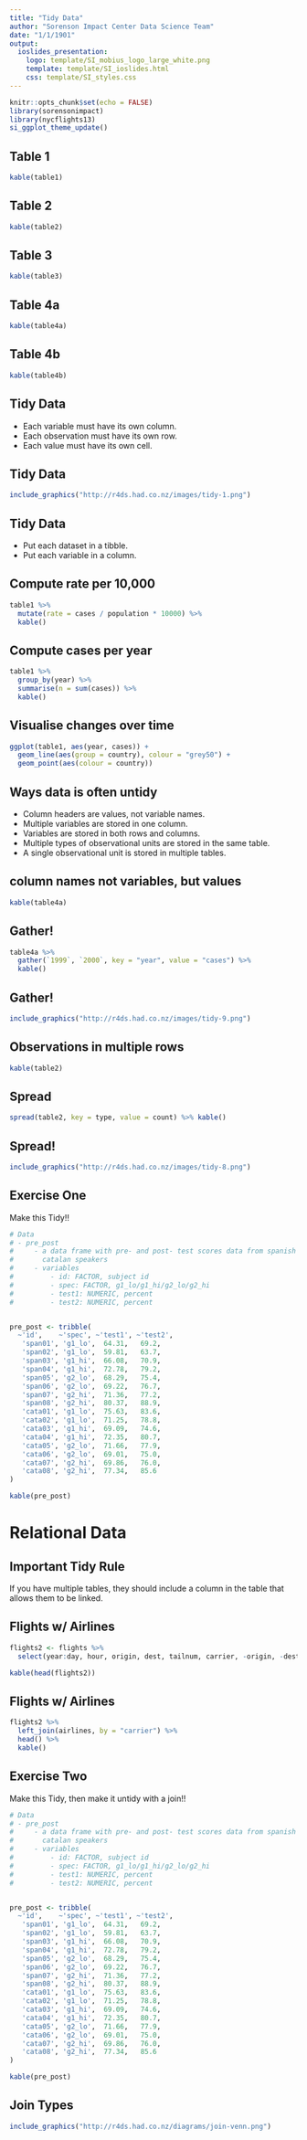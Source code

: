 ```yaml
---
title: "Tidy Data"
author: "Sorenson Impact Center Data Science Team"
date: "1/1/1901"
output: 
  ioslides_presentation:
    logo: template/SI_mobius_logo_large_white.png
    template: template/SI_ioslides.html
    css: template/SI_styles.css
---
```


```r
knitr::opts_chunk$set(echo = FALSE)
library(sorensonimpact)
library(nycflights13)
si_ggplot_theme_update()
```

<!-- Go to: http://rmarkdown.rstudio.com/ioslides_presentation_format.html#overview for info on how to customize individual slides (centering, changing colors, etc).  I can also create custom css if we want a couple versions of slide templates that can be called from within this document. - Jon -->

<!-- The following is script for the footer. It must remain before the first slide: -->
<script src="https://ajax.googleapis.com/ajax/libs/jquery/1.12.2/jquery.min.js"></script>
<script>
    $(document).ready(function() {
    $('slide:not(.title-slide, .backdrop, .segue)').append('<footer></footer>');    
    $('footer').attr('label', 'Draft -- Do not circulate');
  })
</script>
<style>
  footer:after {
    font-size: 12pt;
    content: attr(label);
    position: absolute;
    margin-left: auto;
    margin-right: auto;
    left: 60px;
    right: 0;
    text-align:left;
    bottom: 20px;
    line-height: 1.9;
    display: block;
  }
</style>
<!-- End Footer -->

## Table 1

```r
kable(table1)
```


## Table 2

```r
kable(table2)
```


## Table 3

```r
kable(table3)
```


## Table 4a

```r
kable(table4a)
```


## Table 4b

```r
kable(table4b)
```


## Tidy Data

- Each variable must have its own column.
- Each observation must have its own row.
- Each value must have its own cell.


## Tidy Data

```r
include_graphics("http://r4ds.had.co.nz/images/tidy-1.png")
```


## Tidy Data

- Put each dataset in a tibble.
- Put each variable in a column.


## Compute rate per 10,000

```r
table1 %>% 
  mutate(rate = cases / population * 10000) %>% 
  kable()
```


## Compute cases per year

```r
table1 %>% 
  group_by(year) %>%
  summarise(n = sum(cases)) %>% 
  kable()
```


## Visualise changes over time

```r
ggplot(table1, aes(year, cases)) + 
  geom_line(aes(group = country), colour = "grey50") + 
  geom_point(aes(colour = country))
```


## Ways data is often untidy

- Column headers are values, not variable names.
- Multiple variables are stored in one column.
- Variables are stored in both rows and columns.
- Multiple types of observational units are stored in the same table.
- A single observational unit is stored in multiple tables.


## column names not variables, but values

```r
kable(table4a)
```


## Gather!

```r
table4a %>% 
  gather(`1999`, `2000`, key = "year", value = "cases") %>% 
  kable()
```


## Gather!

```r
include_graphics("http://r4ds.had.co.nz/images/tidy-9.png")
```


## Observations in multiple rows 

```r
kable(table2)
```


## Spread

```r
spread(table2, key = type, value = count) %>% kable()
```


## Spread!

```r
include_graphics("http://r4ds.had.co.nz/images/tidy-8.png")
```


## Exercise One

Make this Tidy!!

```r
# Data                                                                         #
# - pre_post                                                                   #
#     - a data frame with pre- and post- test scores data from spanish and     #
#       catalan speakers                                                       #
#     - variables                                                              #
#         - id: FACTOR, subject id                                             #
#         - spec: FACTOR, g1_lo/g1_hi/g2_lo/g2_hi                              #
#         - test1: NUMERIC, percent                                            #
#         - test2: NUMERIC, percent                                            #


pre_post <- tribble(
  ~'id',    ~'spec', ~'test1', ~'test2', 
   'span01', 'g1_lo',  64.31,   69.2,
   'span02', 'g1_lo',  59.81,   63.7,
   'span03', 'g1_hi',  66.08,   70.9,
   'span04', 'g1_hi',  72.78,   79.2,
   'span05', 'g2_lo',  68.29,   75.4,
   'span06', 'g2_lo',  69.22,   76.7,
   'span07', 'g2_hi',  71.36,   77.2,
   'span08', 'g2_hi',  80.37,   88.9,
   'cata01', 'g1_lo',  75.63,   83.6,
   'cata02', 'g1_lo',  71.25,   78.8,
   'cata03', 'g1_hi',  69.09,   74.6,
   'cata04', 'g1_hi',  72.35,   80.7,
   'cata05', 'g2_lo',  71.66,   77.9,
   'cata06', 'g2_lo',  69.01,   75.0,
   'cata07', 'g2_hi',  69.86,   76.0,
   'cata08', 'g2_hi',  77.34,   85.6
)

kable(pre_post)
```


# Relational Data


## Important Tidy Rule

If you have multiple tables, they should include a column in the table that allows them to be linked.


## Flights w/ Airlines 

```r
flights2 <- flights %>% 
  select(year:day, hour, origin, dest, tailnum, carrier, -origin, -dest) 

kable(head(flights2))
```


## Flights w/ Airlines 

```r
flights2 %>% 
  left_join(airlines, by = "carrier") %>% 
  head() %>% 
  kable()
```


## Exercise Two

Make this Tidy, then make it untidy with a join!!
```r
# Data                                                                         #
# - pre_post                                                                   #
#     - a data frame with pre- and post- test scores data from spanish and     #
#       catalan speakers                                                       #
#     - variables                                                              #
#         - id: FACTOR, subject id                                             #
#         - spec: FACTOR, g1_lo/g1_hi/g2_lo/g2_hi                              #
#         - test1: NUMERIC, percent                                            #
#         - test2: NUMERIC, percent                                            #


pre_post <- tribble(
  ~'id',    ~'spec', ~'test1', ~'test2', 
   'span01', 'g1_lo',  64.31,   69.2,
   'span02', 'g1_lo',  59.81,   63.7,
   'span03', 'g1_hi',  66.08,   70.9,
   'span04', 'g1_hi',  72.78,   79.2,
   'span05', 'g2_lo',  68.29,   75.4,
   'span06', 'g2_lo',  69.22,   76.7,
   'span07', 'g2_hi',  71.36,   77.2,
   'span08', 'g2_hi',  80.37,   88.9,
   'cata01', 'g1_lo',  75.63,   83.6,
   'cata02', 'g1_lo',  71.25,   78.8,
   'cata03', 'g1_hi',  69.09,   74.6,
   'cata04', 'g1_hi',  72.35,   80.7,
   'cata05', 'g2_lo',  71.66,   77.9,
   'cata06', 'g2_lo',  69.01,   75.0,
   'cata07', 'g2_hi',  69.86,   76.0,
   'cata08', 'g2_hi',  77.34,   85.6
)

kable(pre_post)
```


## Join Types

```r
include_graphics("http://r4ds.had.co.nz/diagrams/join-venn.png")
```
